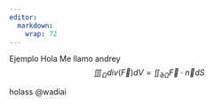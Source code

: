 ```yaml
---
editor: 
  markdown: 
    wrap: 72
---
```


Ejemplo Hola Me llamo andrey
$$\iiint_{\Omega}div(\vec{F})dV=\iint_{\partial \Omega}\vec{F}\cdot\vec{n}dS$$

holass @wadiai
